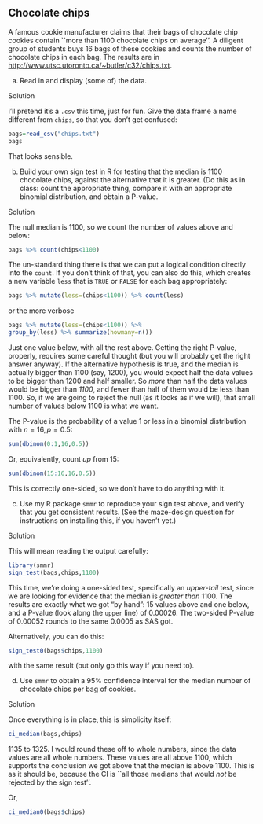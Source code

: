 ## Chocolate chips



 A famous cookie manufacturer claims that
their bags of chocolate chip cookies contain ``more than 1100
chocolate chips on average''. A diligent group of students buys 16
bags of these cookies and counts the number of chocolate chips in each
bag. The results are in [http://www.utsc.utoronto.ca/~butler/c32/chips.txt](http://www.utsc.utoronto.ca/~butler/c32/chips.txt).



(a) Read in and display (some of) the data.


Solution


I'll pretend it's a
`.csv` this time, just for fun.  Give the data frame a
name different from `chips`, so that you don't get
confused:
```r
bags=read_csv("chips.txt")
bags
``` 

That looks sensible.       



(b) Build your own sign test in R for testing that the median is
1100 chocolate chips, against the alternative that it is greater.
(Do this as in class: count the appropriate thing,
compare it with an appropriate binomial distribution, and obtain a
P-value.


Solution


The null median is 1100, so we count the number
of values above and below:

```r
bags %>% count(chips<1100)
``` 

The un-standard thing there is that we can put a logical condition
directly into the `count`. If you don't think of that, you can
also do this, which creates a new variable `less` that is
`TRUE` or `FALSE` for each bag appropriately:

```r
bags %>% mutate(less=(chips<1100)) %>% count(less)
``` 

or the more verbose

```r
bags %>% mutate(less=(chips<1100)) %>%
group_by(less) %>% summarize(howmany=n())
``` 

Just one value below, with all the rest above. 
Getting the right P-value, properly, requires some careful thought
(but you will probably get the right answer anyway). If the
alternative hypothesis is true, and the median is actually bigger than
1100 (say, 1200), you would expect half the data values to be bigger
than 1200 and half smaller. So *more* than half the data values
would be bigger than *1100*, and fewer than half of them would be
less than 1100. So, if we are going to reject the null (as it looks as
if we will), that small number of values below 1100 is what we want.

The P-value is the probability of a value 1 or less in a binomial
distribution with $n=16, p=0.5$:

```r
sum(dbinom(0:1,16,0.5))
``` 

Or, equivalently, count *up* from 15:

```r
sum(dbinom(15:16,16,0.5))
``` 

This is correctly one-sided, so we don't have to do anything with
it. 



(c) Use my R package `smmr` to reproduce your sign test
above, and verify that you get consistent results. (See the
maze-design question for instructions on installing this, if you
haven't yet.)


Solution


This will mean reading the output carefully:
```r
library(smmr)
sign_test(bags,chips,1100)
```       

This time, we're doing a one-sided test, specifically an
*upper-tail* test, since we are looking for evidence that the
median is *greater than* 1100. The results are exactly what we
got "by hand": 15 values above and one below, and a P-value (look
along the `upper` line) of 0.00026.
 The two-sided P-value of 0.00052 rounds to the same 0.0005 as SAS got.

Alternatively, you can do this:

```r
sign_test0(bags$chips,1100)
``` 

with the same result (but only go this way if you need to).



(d) Use `smmr` to obtain a 95\% confidence interval for the
median number of chocolate chips per bag of cookies.


Solution


Once everything is in place, this is simplicity itself:
```r
ci_median(bags,chips)
```       

1135 to 1325. I would round these off to whole numbers, since the data
values are all whole numbers. These values are all above 1100, which
supports the conclusion we got above that the median is above
1100. This is as it should be, because the CI is ``all those medians
that would *not* be rejected by the sign test''. 

Or, 

```r
ci_median0(bags$chips)
``` 




